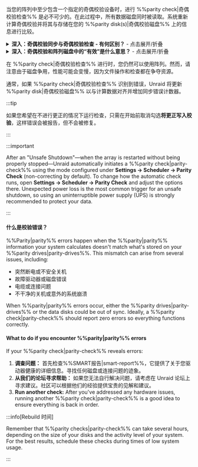 当您的阵列中至少包含一个指定的奇偶校验设备时，进行 %%parity check|奇偶校验检查%% 是必不可少的。在此过程中，所有数据磁盘同时被读取。系统重新计算奇偶校验并将其与存储在您的 %%parity disk(s)|奇偶校验磁盘%% 上的信息进行比较。

<details>
  <summary><strong>深入：奇偶校验同步与奇偶校验检查 - 有何区别？</strong> - 点击展开/折叠</summary>

  %%parity|奇偶校验%% 同步会读取所有数据磁盘并从零开始创建 %%parity|奇偶校验%% ，将结果保存到 %%parity drives|奇偶校验磁盘%% 上。通常在您添加或更换 %%parity drives|奇偶校验磁盘%% 或进行重大配置更改后，此过程会发生。

  %%parity check|奇偶校验检查%% 会读取所有数据磁盘以及 %%parity drives|奇偶校验磁盘%% 。它重新计算 %%parity|奇偶校验%% 值并与存储值进行比较。有两种模式来运行 %%parity check|奇偶校验检查%%：

  - **修正 (CORRECT)：** 如果发现不匹配，它会更新 %%parity disk|奇偶校验磁盘%% 并记录事件。
  - **非校正（NOCORRECT）：** 仅记录发现的错误而不更新校验。

  为避免过多日志记录，在 %%parity check|奇偶校验检查%% 过程中仅报告前 100 个错误地址。这些不匹配被称为 **同步错误** ，表明奇偶校验与数据不一致，通常由于如突然断电或硬件问题所致。每个同步错误按 4KiB 块计数 - 这是系统的 I/O 单元大小（称为 Linux 页大小）。
</details>

<details>
  <summary><strong>深入：奇偶校验和阵列磁盘中的“有效”是什么意思？</strong> - 点击展开/折叠</summary>

  **有效的 %%parity disk|奇偶校验磁盘%%** 表示在最后一次成功 %%parity|奇偶校验%% 同步后，Unraid 认定该 %%parity|奇偶校验%% 是 "好" 的，意味着如果磁盘出现故障，它适合数据恢复。"有效" 状态适用于阵列中的每个磁盘，而不仅仅是 %%parity|奇偶校验%% 。如果除一个之外的所有磁盘都是有效的，Unraid 可以使用 %%parity|奇偶校验%% 重建丢失或故障磁盘的数据。

  即使在非修正检查后发生一些同步错误，Unraid 仍保持 %%parity disk|奇偶校验磁盘%% 的 "有效" 状态。这样您仍然可以恢复故障磁盘。如果 %%parity|奇偶校验%% 被标记为无效，您将在仅发生一次额外故障后面临两个无效磁盘的风险，从而导致潜在数据丢失。
</details>

在 %%parity check|奇偶校验检查%% 进行时，您仍然可以使用阵列。然而，请注意由于磁盘争用，性能可能会变慢，因为文件操作和检查都在争夺资源。

通常，如果 %%parity check|奇偶校验检查%% 识别到错误，Unraid 将更新 %%parity disk|奇偶校验磁盘%% 以与计算数据对齐并增加同步错误计数器。

:::tip

如果您希望在不进行更正的情况下运行检查，只需在开始前取消勾选**将更正写入校验**，这样错误会被报告，但不会被修复。

:::

:::important

After an "Unsafe Shutdown"—when the array is restarted without being properly stopped—Unraid automatically initiates a %%parity check|parity-check%% using the mode configured under **Settings → Scheduler → Parity Check** (non-correcting by default). To change how the automatic check runs, open **Settings → Scheduler → Parity Check** and adjust the options there. Unexpected power loss is the most common trigger for an unsafe shutdown, so using an uninterruptible power supply (UPS) is strongly recommended to protect your data.

:::

<h4>什么是校验错误？</h4>

%%Parity|parity%% errors happen when the %%parity|parity%% information your system calculates doesn't match what's stored on your %%parity drives|parity-drives%%. This mismatch can arise from several issues, including:

- 突然断电或不安全关机
- 故障驱动器或磁盘错误
- 电缆或连接问题
- 不干净的关机或意外的系统崩溃

When %%parity|parity%% errors occur, either the %%parity drives|parity-drives%% or the data disks could be out of sync. Ideally, a %%parity check|parity-check%% should report zero errors so everything functions correctly.

<h4>What to do if you encounter %%parity|parity%% errors</h4>

If your %%parity check|parity-check%% reveals errors:

1. **调查问题：** 首先检查%%SMART报告|smart-report%%，它提供了关于您驱动器健康的详细信息。寻找任何磁盘或连接问题的迹象。
2. **从我们的论坛寻求帮助：** 如果您无法自行解决问题，请考虑在 Unraid 论坛上寻求建议。社区可以根据他们的经验提供宝贵的见解和建议。
3. **Run another check:** After you've addressed any hardware issues, running another %%parity check|parity-check%% is a good idea to ensure everything is back in order.

:::info[Rebuild 时间]

Remember that %%parity checks|parity-check%% can take several hours, depending on the size of your disks and the activity level of your system. For the best results, schedule these checks during times of low system usage.

:::
